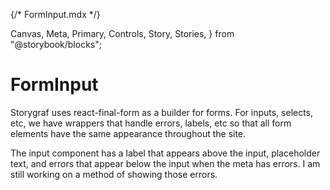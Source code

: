 {/* FormInput.mdx */}

  Canvas,
  Meta,
  Primary,
  Controls,
  Story,
  Stories,
} from "@storybook/blocks";


<Meta of={FormInput} />

# FormInput

Storygraf uses react-final-form as a builder for forms. For inputs, selects, etc, we have wrappers that handle errors, labels, etc so that all form elements have the same appearance throughout the site.

The input component has a label that appears above the input, placeholder text, and errors that appear below the input when the meta has errors. I am still working on a method of showing those errors.

<Primary />
<Controls />
<Stories />
